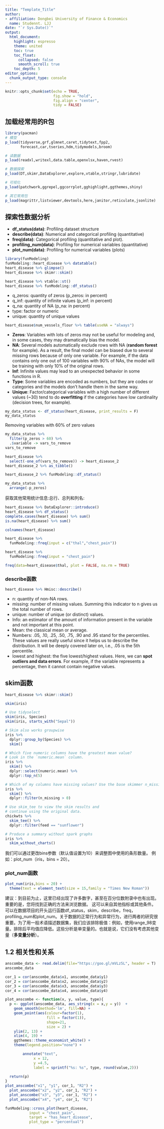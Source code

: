 ```yaml
---
title: "Template_Title"
author: 
- affiliation: Dongbei University of Finance & Economics
  name: Studennt. LJJ
date: "`r Sys.Date()`"
output: 
  html_document:
    highlight: espresso
    theme: united
    toc: true
    toc_float:
      collapsed: false
      smooth_scroll: true
    toc_depth: 5
editor_options: 
  chunk_output_type: console
---
```


```r
knitr::opts_chunk$set(echo = TRUE,
                      fig.show = "hold",
                      fig.align = "center",
                      tidy = FALSE)
```

## 加载经常用的R包

```r
library(pacman)
# 模型
p_load(tidyverse,grf,glmnet,caret,tidytext,fpp2,
       forecast,car,tseries,hdm,tidymodels,broom)

# 读数据
p_load(readxl,writexl,data.table,openxlsx,haven,rvest)

# 数据探索
p_load(DT,skimr,DataExplorer,explore,vtable,stringr,lubridate)

# 可视化
p_load(patchwork,ggrepel,ggcorrplot,gghighlight,ggthemes,shiny)

# 其它常用包
p_load(magrittr,listviewer,devtools,here,janitor,reticulate,jsonlite)
```

## 探索性数据分析

- **df_status(data)**: Profiling dataset structure
- **describe(data)**: Numerical and categorical profiling (quantitative)
- **freq(data)**: Categorical profiling (quantitative and plot).
- **profiling_num(data)**: Profiling for numerical variables (quantitative)
- **plot_num(data)**: Profiling for numerical variables (plots)

```r
library(funModeling)
funModeling::heart_disease %>% datatable()
heart_disease %>% glimpse()
heart_disease %>% skimr::skim()
```

```r
heart_disease %>% vtable::st()
heart_disease %>% funModeling::df_status()
```

- q_zeros: quantity of zeros (p_zeros: in percent)
- q_inf: quantity of infinite values (p_inf: in percent)
- q_na: quantity of NA (p_na: in percent)
- type: factor or numeric
- unique: quantity of unique values

```r
heart_disease$num_vessels_flour %>% table(useNA = "always")
```

- **Zeros**: Variables with lots of zeros may not be useful for modeling and, in some cases, they may dramatically bias the model.
- **NA**: Several models automatically exclude rows with NA (**random forest** for example). As a result, the final model can be biased due to several missing rows because of only one variable. For example, if the data contains only one out of 100 variables with 90% of NAs, the model will be training with only 10% of the original rows.
- **Inf**: Infinite values may lead to an unexpected behavior in some functions in R.
- **Type**: Some variables are encoded as numbers, but they are codes or categories and the models don’t handle them in the same way.
- **Unique**: Factor/categorical variables with a high number of different values (~30) tend to do **overfitting** if the categories have low cardinality (decision trees, for example).

```r
my_data_status <- df_status(heart_disease, print_results = F)
my_data_status
```

Removing variables with 60% of zero values

```r
my_data_status %>% 
  filter(p_zeros > 60) %>% 
  .$variable -> vars_to_remove
vars_to_remove
```

```r
heart_disease %>% 
  select(-one_of(vars_to_remove)) -> heart_disease_2
heart_disease_2 %>% as_tibble()

heart_disease_2 %>% funModeling::df_status()
```

```r
my_data_status %>% 
  arrange(-p_zeros)
```

获取其他常用统计信息:总行、总列和列名:

```r
heart_disease %>% DataExplorer::introduce()
heart_disease %>% df_status()
complete.cases(heart_disease) %>% sum()
is.na(heart_disease) %>% sum()
```

```r
colnames(heart_disease)
```

```r
heart_disease %>% 
  funModeling::freq(input = c("thal","chest_pain"))
```

```r
heart_disease %>% 
  funModeling::freq(input = "chest_pain")
```

```r
freq(data=heart_disease$thal, plot = FALSE, na.rm = TRUE)
```

### describe函数

```r
heart_disease %>% Hmisc::describe()
```

- n: quantity of non-NA rows. 
- missing: number of missing values. Summing this indicator to n gives us the total number of rows. 
- unique: number of unique (or distinct) values.
- Info: an estimator of the amount of information present in the variable and not important at this point.
- Mean: the classical mean or average.
- Numbers: .05, .10, .25, .50, .75, .90 and .95 stand for the percentiles. These values are really useful since it helps us to describe the distribution. It will be deeply covered later on, i.e., .05 is the 5th percentile.
- lowest and highest: the five lowest/highest values. Here, we can **spot outliers and data errors**. For example, if the variable represents a percentage, then it cannot contain negative values.

## skim函数

```r
heart_disease %>% skimr::skim()
```

```r
skim(iris)

# Use tidyselect
skim(iris, Species)
skim(iris, starts_with("Sepal"))

# Skim also works groupwise
iris %>%
  dplyr::group_by(Species) %>%
  skim()

# Which five numeric columns have the greatest mean value?
# Look in the `numeric.mean` column.
iris %>%
  skim() %>%
  dplyr::select(numeric.mean) %>%
  dplyr::top_n(5)

# Which of my columns have missing values? Use the base skimmer n_missing.
iris %>%
  skim() %>%
  dplyr::filter(n_missing > 0)

# Use skim_tee to view the skim results and
# continue using the original data.
chickwts %>%
  skim_tee() %>%
  dplyr::filter(feed == "sunflower")

# Produce a summary without spark graphs
iris %>%
  skim_without_charts()
```

我们可以通过更改bins参数（默认值设置为10）来调整图中使用的条形数量。 例如：plot_num（iris，bins = 20）。

### plot_num函数

```r
plot_num(iris,bins = 20) + 
  theme(text = element_text(size = 15,family = "Times New Roman"))
```

建议：到目前为止，这里已经出现了许多数字，甚至在百分位数附录中也有出现。重要的是，您将找到正确的方法来浏览数据。 这可以来自其他指标或其他条件。可以在数据项目的开头运行函数df_status，skim，describe，freq，profiling_num和plot_num。关于数据的正常行为和异常行为，进行两者的研究很重要。为了用一般术语描述数据集，我们应该排除极值：例如，使用range_98变量。排除后平均值应降低。这些分析是单变量的。也就是说，它们没有考虑其他变量（**多变量分析**）。 

## 1.2 相关性和关系

```r
anscombe_data <- read.delim(file="https://goo.gl/mVLz5L", header = T)
anscombe_data
```

```r
cor_1 = cor(anscombe_data$x1, anscombe_data$y1)
cor_2 = cor(anscombe_data$x2, anscombe_data$y2)
cor_3 = cor(anscombe_data$x3, anscombe_data$y3)
cor_4 = cor(anscombe_data$x4, anscombe_data$y4)
```

```r
plot_anscombe <- function(x, y, value, type){
  p <- ggplot(anscombe_data, aes_string(x = x,y = y))  + 
    geom_smooth(method='lm', fill=NA) + 
    geom_point(aes(colour=factor(1), 
                   fill = factor(1)), 
                   shape=21, 
                   size = 2) + 
    ylim(2, 13) + 
    xlim(4, 19) + 
    ggthemes::theme_economist_white() + 
    theme(legend.position="none") + 

        annotate("text", 
             x = 12, 
             y =4.5, 
             label = sprintf("%s: %s", type, round(value,2)))  
  
  return(p)
}
plot_anscombe("x1", "y1", cor_1, "R2") +
  plot_anscombe("x2", "y2", cor_1, "R2") +
  plot_anscombe("x3", "y3", cor_1, "R2") +
  plot_anscombe("x4", "y4", cor_1, "R2")
```

```r
funModeling::cross_plot(heart_disease, 
           input = "chest_pain",
           target = "has_heart_disease", 
           plot_type = "percentual")

```























